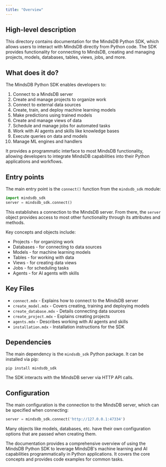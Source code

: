 ```yaml
---
title: "Overview"
---
```


## High-level description

This directory contains documentation for the MindsDB Python SDK, which allows users to interact with MindsDB directly from Python code. The SDK provides functionality for connecting to MindsDB, creating and managing projects, models, databases, tables, views, jobs, and more.

## What does it do?

The MindsDB Python SDK enables developers to:

1. Connect to a MindsDB server
2. Create and manage projects to organize work
3. Connect to external data sources 
4. Create, train, and deploy machine learning models
5. Make predictions using trained models
6. Create and manage views of data
7. Schedule and manage jobs for automated tasks
8. Work with AI agents and skills like knowledge bases
9. Execute queries on data and models
10. Manage ML engines and handlers

It provides a programmatic interface to most MindsDB functionality, allowing developers to integrate MindsDB capabilities into their Python applications and workflows.

## Entry points

The main entry point is the `connect()` function from the `mindsdb_sdk` module:

```python
import mindsdb_sdk
server = mindsdb_sdk.connect()
```

This establishes a connection to the MindsDB server. From there, the `server` object provides access to most other functionality through its attributes and methods.

Key concepts and objects include:

- Projects - for organizing work
- Databases - for connecting to data sources  
- Models - for machine learning models
- Tables - for working with data
- Views - for creating data views
- Jobs - for scheduling tasks
- Agents - for AI agents with skills

## Key Files

- `connect.mdx` - Explains how to connect to the MindsDB server
- `create_model.mdx` - Covers creating, training and deploying models
- `create_database.mdx` - Details connecting data sources
- `create_project.mdx` - Explains creating projects
- `agents.mdx` - Describes working with AI agents and skills
- `installation.mdx` - Installation instructions for the SDK

## Dependencies

The main dependency is the `mindsdb_sdk` Python package. It can be installed via pip:

```
pip install mindsdb_sdk
```

The SDK interacts with the MindsDB server via HTTP API calls.

## Configuration

The main configuration is the connection to the MindsDB server, which can be specified when connecting:

```python
server = mindsdb_sdk.connect('http://127.0.0.1:47334')
```

Many objects like models, databases, etc. have their own configuration options that are passed when creating them.

The documentation provides a comprehensive overview of using the MindsDB Python SDK to leverage MindsDB's machine learning and AI capabilities programmatically in Python applications. It covers the core concepts and provides code examples for common tasks.
